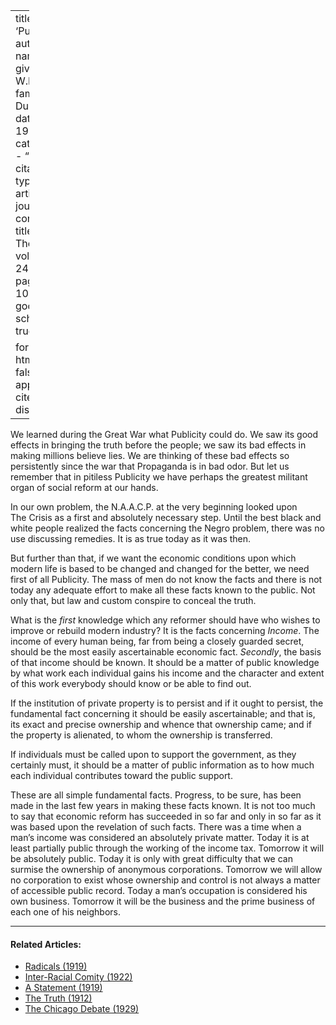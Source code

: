 
---
title: 'Publicity'
author:
  - name:
      given: W.E.B.
      family: Du Bois
date: May 1922
categories: 
  - ""
citation: 
  type: article-journal
  container-title: The Crisis
  volume: 24
  issue: 1
  page: 9-10
google-scholar: true

format:
  html:
    toc: false
    appendix-cite-as: display
---


We learned during the Great War what Publicity could do. We saw its good effects in bringing the truth before the people; we saw its bad effects in making millions believe lies. We are thinking of these bad effects so persistently since the war that Propaganda is in bad odor. But let us remember that in pitiless Publicity we have perhaps the greatest militant organ of social reform at our hands.

In our own problem, the N.A.A.C.P. at the very beginning looked upon <span class = "small-caps">The Crisis</span> as a first and absolutely necessary step. Until the best black and white people realized the facts concerning the Negro problem, there was no use discussing remedies. It is as true today as it was then.

But further than that, if we want the economic conditions upon which modern life is based to be changed and changed for the better, we need first of all Publicity. The mass of men do not know the facts and there is not today any adequate effort to make all these facts known to the public. Not only that, but law and custom conspire to conceal the truth.

What is the *first* knowledge which any reformer should have who wishes to improve or rebuild modern industry? It is the facts concerning *Income*. The income of every human being, far from being a closely guarded secret, should be the most easily ascertainable economic fact. *Secondly*, the basis of that income should be known. It should be a matter of public knowledge by what work each individual gains his income and the character and extent of this work everybody should know or be able to find out.

If the institution of private property is to persist and if it ought to persist, the fundamental fact concerning it should be easily ascertainable; and that is, its exact and precise ownership and whence that ownership came; and if the property is alienated, to whom the ownership is transferred.

If individuals must be called upon to support the government, as they certainly must, it should be a matter of public information as to how much each individual contributes toward the public support.

These are all simple fundamental facts. Progress, to be sure, has been made in the last few years in making these facts known. It is not too much to say that economic reform has succeeded in so far and only in so far as it was based upon the revelation of such facts. There was a time when a man's income was considered an absolutely private matter. Today it is at least partially public through the working of the income tax. Tomorrow it will be absolutely public. Today it is only with great difficulty that we can surmise the ownership of anonymous corporations. Tomorrow we will allow no corporation to exist whose ownership and control is not always a matter of accessible public record. Today a man's occupation is considered his own business. Tomorrow it will be the business and the prime business of each one of his neighbors.

<!-- Similar articles start here -->
<div  class="clear-wrap"></div>
<hr>
#### Related Articles:

* [Radicals (1919)](/Volumes/19/02/radicals.html)
* [Inter-Racial Comity (1922)](/Volumes/22/01/inter-racial_comity.html)
* [A Statement (1919)](/Volumes/19/01/statement.html)
* [The Truth (1912)](/Volumes/05/02/truth.html)
* [The Chicago Debate (1929)](/Volumes/36/05/chicago_debate.html)

<!-- Similar articles end here -->